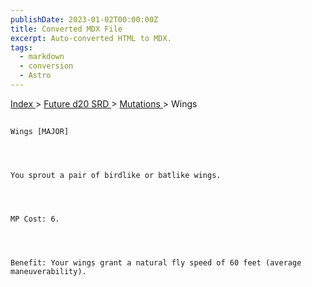 ```yaml
---
publishDate: 2023-01-02T00:00:00Z
title: Converted MDX File
excerpt: Auto-converted HTML to MDX.
tags:
  - markdown
  - conversion
  - Astro
---
```







[
      Index
     ](-index)
     >
     [
      Future d20 SRD
     ](future-d20-srd-index)
     >
     [
      Mutations
     ](future-d20-srd-mutations-index)
     > Wings
    




## 
    Wings [MAJOR]
   



    You sprout a pair of birdlike or batlike wings.
   



    MP Cost: 6.
   



    Benefit: Your wings grant a natural fly speed of 60 feet (average maneuverability).
   





